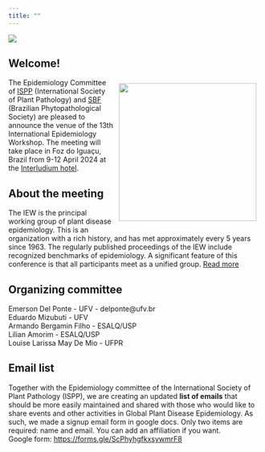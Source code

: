 ```yaml
---
title: ""
---
```


![](figs/iew13f.png)

## Welcome!

![](figs/ispp_sbf.png){style="margin:10px; float: right" width="274"}

The Epidemiology Committee of [ISPP](https://www.isppweb.org/) (International Society of Plant Pathology) and [SBF](http://www.sbfitopatologia.org.br) (Brazilian Phytopathological Society) are pleased to announce the venue of the 13th International Epidemiology Workshop. The meeting will take place in Foz do Iguaçu, Brazil from 9-12 April 2024 at the [Interludium hotel](https://interludiumhotel.com/).

## About the meeting

The IEW is the principal working group of plant disease epidemiology. This is an organization with a rich history, and has met approximately every 5 years since 1963. The regularly published proceedings of the IEW include recognized benchmarks of epidemiology. A significant feature of this conference is that all participants meet as a unified group. [Read more](about.html)

## Organizing committee

Emerson Del Ponte - UFV  - delponte\@ufv.br\
Eduardo Mizubuti - UFV \
Armando Bergamin Filho - ESALQ/USP \
Lilian Amorim - ESALQ/USP \
Louise Larissa May De Mio - UFPR

## Email list

Together with the Epidemiology committee of the International Society of Plant Pathology (ISPP), we are creating an updated **list of emails** that should be more easily maintained and shared with those who would like to share events and other activities in Global Plant Disease Epidemiology. As such, we made a signup email form in google docs. Only two items are required: name and email. You can add an affiliation if you want.\
Google form: [https://forms.gle/](https://forms.gle/ScPhyhgfkxsywmrF8ttps://forms.gle/ScPhyhgfkxsywmrF8)[ScPhyhgfkxsywmrF8](https://forms.gle/ScPhyhgfkxsywmrF8)
